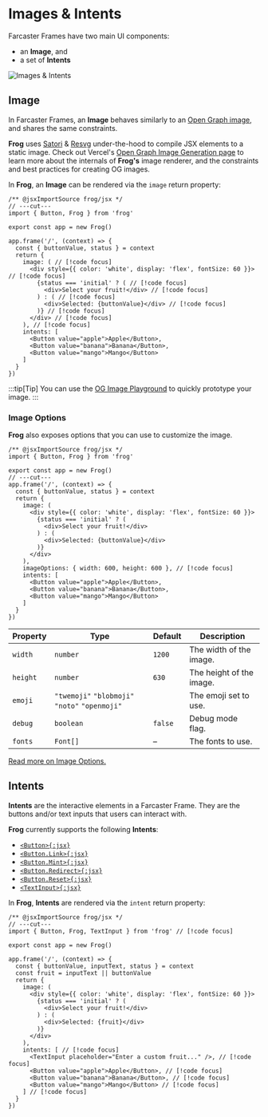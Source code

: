# Images & Intents

Farcaster Frames have two main UI components: 

- an **Image**, and 
- a set of **Intents**

![Images & Intents](/images-intents.png)

## Image

In Farcaster Frames, an **Image** behaves similarly to an [Open Graph image](https://ogp.me/), and shares the same constraints.

**Frog** uses [Satori](https://github.com/vercel/satori) & [Resvg](https://github.com/yisibl/resvg-js) under-the-hood to compile JSX elements to a static image.
Check out Vercel's [Open Graph Image Generation page](https://vercel.com/docs/functions/og-image-generation) to learn more about the internals of **Frog's** image renderer, and the constraints and best practices for creating OG images.

In **Frog**, an **Image** can be rendered via the `image` return property:

```tsx twoslash [src/index.tsx]
/** @jsxImportSource frog/jsx */
// ---cut---
import { Button, Frog } from 'frog'
 
export const app = new Frog()
 
app.frame('/', (context) => {
  const { buttonValue, status } = context
  return {
    image: ( // [!code focus]
      <div style={{ color: 'white', display: 'flex', fontSize: 60 }}> // [!code focus]
        {status === 'initial' ? ( // [!code focus]
          <div>Select your fruit!</div> // [!code focus]
        ) : ( // [!code focus]
          <div>Selected: {buttonValue}</div> // [!code focus]
        )} // [!code focus]
      </div> // [!code focus]
    ), // [!code focus]
    intents: [
      <Button value="apple">Apple</Button>,
      <Button value="banana">Banana</Button>,
      <Button value="mango">Mango</Button>
    ]
  }
})
```

:::tip[Tip]
You can use the [OG Image Playground](https://og-playground.vercel.app/) to quickly prototype your image.
:::

### Image Options

**Frog** also exposes options that you can use to customize the image. 

```tsx twoslash [src/index.tsx]
/** @jsxImportSource frog/jsx */
import { Button, Frog } from 'frog'
 
export const app = new Frog()
// ---cut---
app.frame('/', (context) => {
  const { buttonValue, status } = context
  return {
    image: (
      <div style={{ color: 'white', display: 'flex', fontSize: 60 }}>
        {status === 'initial' ? (
          <div>Select your fruit!</div>
        ) : (
          <div>Selected: {buttonValue}</div>
        )}
      </div>
    ),
    imageOptions: { width: 600, height: 600 }, // [!code focus]
    intents: [
      <Button value="apple">Apple</Button>,
      <Button value="banana">Banana</Button>,
      <Button value="mango">Mango</Button>
    ]
  }
})
```

| Property | Type | Default | Description |
| -------- | -------- | -------- | -------- |
| `width`    | `number`     | `1200`     | The width of the image. |
| `height`    | `number`     | `630`     | The height of the image. |
| `emoji`    | `"twemoji"` `"blobmoji"` `"noto"` `"openmoji"`     |      | The emoji set to use.|
| `debug` | `boolean` | `false` | Debug mode flag. |
| `fonts` | `Font[]` | – | The fonts to use. |

[Read more on Image Options.](https://vercel.com/docs/functions/og-image-generation/og-image-api#fonts-parameters-within-options)

## Intents

**Intents** are the interactive elements in a Farcaster Frame. They are the buttons and/or text inputs that users can interact with.

**Frog** currently supports the following **Intents**:

- [`<Button>{:jsx}`](/intents/button)
- [`<Button.Link>{:jsx}`](/intents/button-link)
- [`<Button.Mint>{:jsx}`](/intents/button-mint)
- [`<Button.Redirect>{:jsx}`](/intents/button-redirect)
- [`<Button.Reset>{:jsx}`](/intents/button-reset)
- [`<TextInput>{:jsx}`](/intents/textinput)

In **Frog**, **Intents** are rendered via the `intent` return property:

```tsx twoslash [src/index.tsx]
/** @jsxImportSource frog/jsx */
// ---cut---
import { Button, Frog, TextInput } from 'frog' // [!code focus]
 
export const app = new Frog()
 
app.frame('/', (context) => {
  const { buttonValue, inputText, status } = context
  const fruit = inputText || buttonValue
  return {
    image: (
      <div style={{ color: 'white', display: 'flex', fontSize: 60 }}>
        {status === 'initial' ? (
          <div>Select your fruit!</div>
        ) : (
          <div>Selected: {fruit}</div>
        )}
      </div>
    ),
    intents: [ // [!code focus]
      <TextInput placeholder="Enter a custom fruit..." />, // [!code focus]
      <Button value="apple">Apple</Button>, // [!code focus]
      <Button value="banana">Banana</Button>, // [!code focus]
      <Button value="mango">Mango</Button> // [!code focus]
    ] // [!code focus]
  }
})
```



